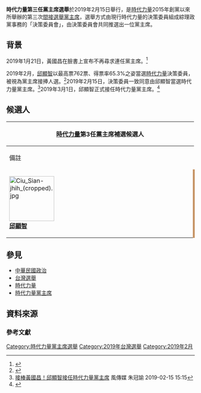 {{Otheruses
|subject=2019年2月舉行的時代力量黨主席選舉
|other=2019年8月舉行的時代力量黨主席補選
|2019年時代力量黨主席補選
|disambig=無
}}
{{Infobox Election
| election_name     = 時代力量第三任黨主席選舉
| flag_image        = <!-- 注释出：[[File:New_Power_Party_logo.svg|150px]] -->
| type              = presidential
| ongoing           = 
| previous_election = 
| previous_year     = 
| next_election     = 
| next_year         = 
| election_date     = 2019年2月15日
| image1            = [[File:Ciu_Sian-jhih_(cropped).jpg|150x150px]]
| nominee1          = [[邱顯智|邱顯智]]
| color1            = FFD700
| electoral_vote1   = 15票
| image2            = 
| nominee2          = 
| color2            = 
| electoral_vote2   = 
| map_image          = 
| map_size           = 
| map_caption        = 
}}

'''時代力量第三任黨主席選舉'''於2019年2月15日舉行，是[[時代力量|時代力量]]2015年創黨以來所舉辦的第三次[[間接選舉|間接選舉]][[時代力量黨主席|黨主席]]，選舉方式由現行時代力量的決策委員組成綜理政黨事務的「決策委員會」，由決策委員會共同推選出一位黨主席。

== 背景 ==
2019年1月21日，黃國昌在臉書上宣布不再尋求連任黨主席。<ref>{{Cite news|url= https://www.setn.com/news.aspx?newsid=488246&fb_comment_id=2478588192158400_2481797505170802&p=0 |title=宣布卸下黨務　黃國昌：時代力量不是一人政黨|author=|date=2019-01-21|work=|accessdate=|publisher=三立新聞|archive-date=|archive-url=|dead-url=no}}</ref>

2019年2月，[[邱顯智|邱顯智]]以最高票762票、得票率65.3%之姿當選[[時代力量|時代力量]]決策委員，被視為黨主席接捧人選。<ref>{{Cite news|url=https://www.thenewslens.com/article/113206|title=時代力量15位決策委員出爐：黨主席呼聲最高的如此回應「小綠」和柯文哲問題|author=羊正鈺|date=2019-02-02|work=|accessdate=2019-02-13|publisher=關鍵評論網|archive-date=2019-05-11|archive-url=https://web.archive.org/web/20190511155509/https://www.thenewslens.com/article/113206|dead-url=no}}</ref>2019年2月15日，決策委員一致同意由邱顯智當選時代力量黨主席。<ref>[https://www.storm.mg/article/949447 接棒黃國昌！邱顯智接任時代力量黨主席] {{Wayback|url=https://www.storm.mg/article/949447 |date=20190215160033 }}風傳媒 朱冠諭  2019-02-15 15:15</ref>2019年3月1日，邱顯智正式接任時代力量黨主席。<ref>{{Cite news|url=https://tw.appledaily.com/politics/20190215/DISHXUX6UEHIKULVUT2PUKVHR4/|title=黃國昌卸任！　邱顯智當選時代力量黨主席|author=|date=2019-02-15|work=|accessdate=|publisher=蘋果日報|archive-date=2020-12-15|archive-url=https://web.archive.org/web/20201215111526/https://tw.appledaily.com/politics/20190215/DISHXUX6UEHIKULVUT2PUKVHR4/|dead-url=no}}</ref>

==候選人==
{|class="wikitable collapsible" style="text-align:center; margin:auto"
! style="width:600px;" colspan="3"|[[時代力量|時代力量]]第3任黨主席補選候選人
|-
!width=140| 備註
!width=340| 簡歷
!width=200| 狀態
|-
| style="width:120px; border-right:5px solid #C69465;" |[[File:Ciu_Sian-jhih_(cropped).jpg|120px]]<br>'''[[邱顯智|邱顯智]]'''<br>||valign=top align=left|<!-- From TPOF logo -->
'''背景：'''人權[[律師|律師]]

; 簡歷：

*德國[[海德堡大學|海德堡大學]]法學博士候選人
*德國海德堡大學法學碩士
*國立臺北大學法學碩士
*國立臺北大學法學士
*[[國立嘉義高級中學|國立嘉義高級中學]]
*新竹律師公會會員
*新竹法律扶助基金會扶助律師
*財團法人犯罪被害人保護協會臺灣臺中分會服務律師
*冤獄平反協會義務律師
*洪仲丘案、關廠工人案、太陽花學運義務律師
*時代力量新竹黨部主委
*時代力量決策委員

|valign=top align=left|<span style="color:green">'''選舉狀態：'''登記參選。</span>

'''宣佈日期：'''2019年2月15日

|}

==參見==
*[[中華民國政治|中華民國政治]]
*[[台灣選舉|台灣選舉]]
*[[時代力量|時代力量]]
*[[時代力量黨主席|時代力量黨主席]]

==資料來源==

===參考文獻===
{{reflist|2}}

{{時代力量選舉}}

[[Category:時代力量黨主席選舉|Category:時代力量黨主席選舉]]
[[Category:2019年台灣選舉|Category:2019年台灣選舉]]
[[Category:2019年2月|Category:2019年2月]]